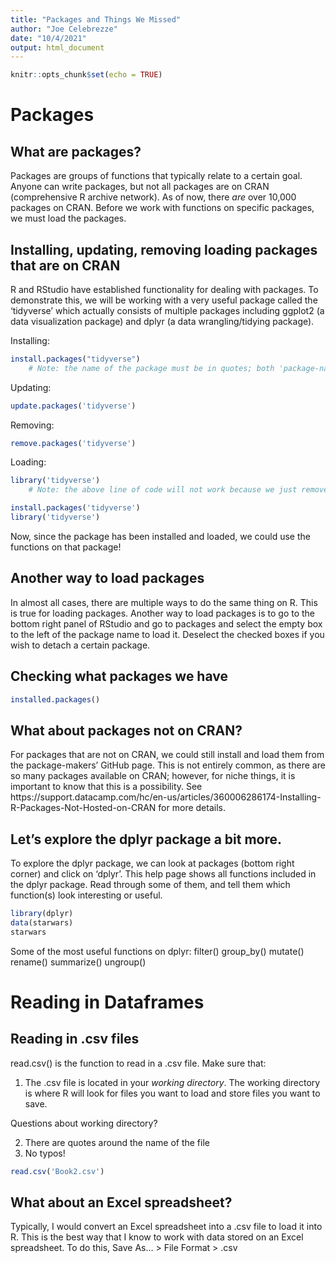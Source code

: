 ```yaml
---
title: "Packages and Things We Missed"
author: "Joe Celebrezze"
date: "10/4/2021"
output: html_document
---
```


```r
knitr::opts_chunk$set(echo = TRUE)
```

# Packages

## What are packages?
Packages are groups of functions that typically relate to a certain goal. Anyone can write packages, but not all packages are on CRAN (comprehensive R archive network). As of now, there *are* over 10,000 packages on CRAN. Before we work with functions on specific packages, we must load the packages.

## Installing, updating, removing loading packages that are on CRAN
R and RStudio have established functionality for dealing with packages. To demonstrate this, we will be working with a very useful package called the 'tidyverse' which actually consists of multiple packages including ggplot2 (a data visualization package) and dplyr (a data wrangling/tidying package).

Installing:
```r
install.packages("tidyverse")
    # Note: the name of the package must be in quotes; both 'package-name' and "package-name"        would work
```

Updating:
```r
update.packages('tidyverse')
```

Removing:
```r
remove.packages('tidyverse')
```

Loading:
```r
library('tidyverse')
    # Note: the above line of code will not work because we just removed 'tidyverse' from our        library. In order for this to run, we must install it again

install.packages('tidyverse')
library('tidyverse')
```

Now, since the package has been installed and loaded, we could use the functions on that package!

## Another way to load packages
In almost all cases, there are multiple ways to do the same thing on R. This is true for loading packages. Another way to load packages is to go to the bottom right panel of RStudio and go to packages and select the empty box to the left of the package name to load it. Deselect the checked boxes if you wish to detach a certain package.

## Checking what packages we have
```r
installed.packages()
```

## What about packages not on CRAN?
For packages that are not on CRAN, we could still install and load them from the package-makers' GitHub page. This is not entirely common, as there are so many packages available on CRAN; however, for niche things, it is important to know that this is a possibility. See https://support.datacamp.com/hc/en-us/articles/360006286174-Installing-R-Packages-Not-Hosted-on-CRAN for more details.

## Let's explore the dplyr package a bit more.
To explore the dplyr package, we can look at packages (bottom right corner) and click on 'dplyr'. This help page shows all functions included in the dplyr package. Read through some of them, and tell them which function(s) look interesting or useful.
```r
library(dplyr)
data(starwars)
starwars
```

Some of the most useful functions on dplyr:
filter()
group_by()
mutate()
rename()
summarize()
ungroup()

# Reading in Dataframes

## Reading in .csv files
read.csv() is the function to read in a .csv file. Make sure that:

1. The .csv file is located in your *working directory*. The working directory is where R will look for files you want to load and store files you want to save.

  Questions about working directory?
  
2. There are quotes around the name of the file
3. No typos!
    

```r
read.csv('Book2.csv')
```



## What about an Excel spreadsheet?
Typically, I would convert an Excel spreadsheet into a .csv file to load it into R. This is the best way that I know to work with data stored on an Excel spreadsheet. To do this, Save As... > File Format > .csv

